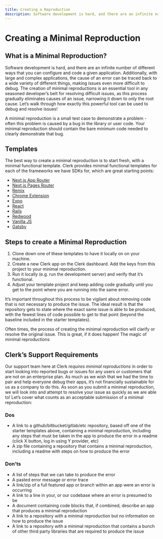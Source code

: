 ```yaml
---
title: Creating a Reproduction
description: Software development is hard, and there are an infinite number of different ways that you can configure and code a given application. Additionally, with large and complex applications, the cause of an error can be traced back to a wide variety of different things, making issues even more difficult to debug. The creation of minimal reproductions is an essential tool in any seasoned developer’s belt for resolving difficult issues, as this process gradually eliminates causes of an issue, narrowing it down to only the root cause. Let’s walk through how exactly this powerful tool can be used to debug and resolve issues!
---
```


# Creating a Minimal Reproduction

## What is a Minimal Reproduction?

Software development is hard, and there are an infinite number of different ways that you can configure and code a given application. Additionally, with large and complex applications, the cause of an error can be traced back to a wide variety of different things, making issues even more difficult to debug. The creation of minimal reproductions is an essential tool in any seasoned developer’s belt for resolving difficult issues, as this process gradually eliminates causes of an issue, narrowing it down to only the root cause. Let’s walk through how exactly this powerful tool can be used to debug and resolve issues!

<Callout>
A minimal reproduction is a small test case to demonstrate a problem - often this problem is caused by a bug in the library or user code. Your minimal reproduction should contain the bare minimum code needed to clearly demonstrate that bug.
</Callout>

## Templates

The best way to create a minimal reproduction is to start fresh, with a minimal functional template. Clerk provides minimal functional templates for each of the frameworks we have SDKs for, which are great starting points:

- [Next.js App Router](https://github.com/clerk/clerk-nextjs-app-quickstart)
- [Next.js Pages Router](https://github.com/clerk/clerk-nextjs-pages-quickstart)
- [Remix](https://github.com/clerkinc/remix-auth-starter)
- [Chrome Extension](https://github.com/clerkinc/clerk-chrome-extension-starter)
- [Expo](https://github.com/clerkinc/clerk-expo-starter)
- [React](https://github.com/clerkinc/clerk-react-starter)
- [Rails](https://github.com/clerkinc/clerk-rails-starter)
- [Redwood](https://github.com/clerkinc/clerk-redwood-starter)
- [Vanilla JS](https://github.com/clerkinc/clerk-js-starter)
- [Gatsby](https://github.com/clerkinc/clerk-gatsby-starter)

## Steps to create a Minimal Reproduction

1. Clone down one of these templates to have it locally on on your machine.
3. Create a new Clerk app on the Clerk dashboard. Add the keys from this project to your minimal reproduction.
4. Run it locally (e.g. run the development server) and verify that it’s functional.
4. Adjust your template project and keep adding code gradually until you get to the point where you are running into the same error.

It’s important throughout this process to be vigilant about removing code that is not necessary to produce the issue. The ideal result is that the repository gets to state where the exact same issue is able to be produced, with the fewest lines of code possible to get to that point (beyond the baseline included in the starter templates).

Often times, the process of creating the minimal reproduction will clarify or resolve the original issue. This is great, if it does happen! The magic of minimal reproductions 

## Clerk’s Support Requirements

Our support team here at Clerk *requires minimal reproductions* in order to start looking into reported bugs or issues for any users or customers that are not on an enterprise plan. As much as we wish that we had the time to pair and help everyone debug their apps, it’s not financially sustainable for us as a company to do this. As soon as you submit a minimal reproduction, we will look into and attempt to resolve your issue as quickly as we are able to! Let’s cover what counts as an acceptable submission of a minimal reproduction:

### Dos

- A link to a github/bitbucket/gitlab/etc repository, based off one of the starter templates above, containing a minimal reproduction, including any steps that must be taken in the app to produce the error in a readme (click X button, log in using Y provider, etc)
- A zip file containing a repository that contains a minimal reproduction, including a readme with steps on how to produce the error

### Don'ts
- A list of steps that we can take to produce the error
- A pasted error message or error trace
- A link/zip of a full featured app or branch within an app were an error is occurring
- A link to a line in your, or our codebase where an error is presumed to be
- A document containing code blocks that, if combined, describe an app that produces a minimal reproduction
- A link to a repository with a minimal reproduction but no information on how to produce the issue
- A link to a repository with a minimal reproduction that contains a bunch of other third party libraries that are required to produce the issue

